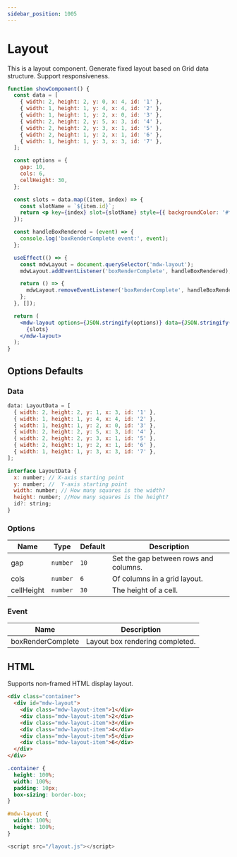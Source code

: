 ```yaml
---
sidebar_position: 1005
---
```



# Layout

This is a layout component. Generate fixed layout based on Grid data structure. Support responsiveness.

```jsx live
function showComponent() {
  const data = [
    { width: 2, height: 2, y: 0, x: 4, id: '1' },
    { width: 1, height: 1, y: 4, x: 4, id: '2' },
    { width: 1, height: 1, y: 2, x: 0, id: '3' },
    { width: 2, height: 2, y: 5, x: 3, id: '4' },
    { width: 2, height: 2, y: 3, x: 1, id: '5' },
    { width: 2, height: 1, y: 2, x: 1, id: '6' },
    { width: 1, height: 1, y: 3, x: 3, id: '7' },
  ];

  const options = {
    gap: 10,
    cols: 6,
    cellHeight: 30,
  };

  const slots = data.map((item, index) => {
    const slotName = `${item.id}`;
    return <p key={index} slot={slotName} style={{ backgroundColor: '#fff' }}>{`P${index + 1}`}</p>;
  });

  const handleBoxRendered = (event) => {
    console.log('boxRenderComplete event:', event);
  };

  useEffect(() => {
    const mdwLayout = document.querySelector('mdw-layout');
    mdwLayout.addEventListener('boxRenderComplete', handleBoxRendered);

    return () => {
      mdwLayout.removeEventListener('boxRenderComplete', handleBoxRendered);
    };
  }, []);

  return (
    <mdw-layout options={JSON.stringify(options)} data={JSON.stringify(data)}>
      {slots}
    </mdw-layout>
  );
}
```

## Options Defaults

### Data

```javascript
data: LayoutData = [
  { width: 2, height: 2, y: 1, x: 3, id: '1' },
  { width: 1, height: 1, y: 4, x: 4, id: '2' },
  { width: 1, height: 1, y: 2, x: 0, id: '3' },
  { width: 2, height: 2, y: 5, x: 3, id: '4' },
  { width: 2, height: 2, y: 3, x: 1, id: '5' },
  { width: 2, height: 1, y: 2, x: 1, id: '6' },
  { width: 1, height: 1, y: 3, x: 3, id: '7' },
];

interface LayoutData {
  x: number; // X-axis starting point
  y: number; //  Y-axis starting point
  width: number; // How many squares is the width?
  height: number; //How many squares is the height?
  id?: string;
}
```

### Options

| Name       | Type     | Default | Description                           |
| ---------- | -------- | ------- | ------------------------------------- |
| gap        | `number` | `10`    | Set the gap between rows and columns. |
| cols       | `number` | `6`     | Of columns in a grid layout.          |
| cellHeight | `number` | `30`    | The height of a cell.                 |

### Event

| Name              | Description                     |
| ----------------- | ------------------------------- |
| boxRenderComplete | Layout box rendering completed. |

## HTML

Supports non-framed HTML display layout.

```html
<div class="container">
  <div id="mdw-layout">
    <div class="mdw-layout-item">1</div>
    <div class="mdw-layout-item">2</div>
    <div class="mdw-layout-item">3</div>
    <div class="mdw-layout-item">4</div>
    <div class="mdw-layout-item">5</div>
    <div class="mdw-layout-item">6</div>
  </div>
</div>
```

```css
.container {
  height: 100%;
  width: 100%;
  padding: 10px;
  box-sizing: border-box;
}

#mdw-layout {
  width: 100%;
  height: 100%;
}
```

```javascript
<script src="/layout.js"></script>
```
